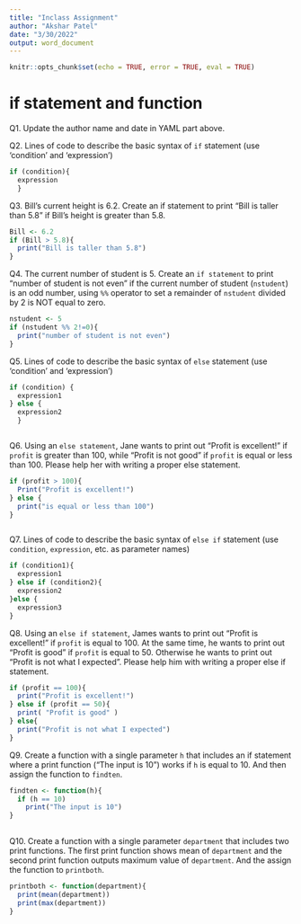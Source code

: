 ---
title: "Inclass Assignment"
author: "Akshar Patel"
date: "3/30/2022"
output: word_document
---

```{r setup, include=FALSE}
knitr::opts_chunk$set(echo = TRUE, error = TRUE, eval = TRUE)
```

# if statement and function 

Q1. 
Update the author name and date in YAML part above. 

Q2. 
Lines of code to describe the basic syntax of `if` statement (use 'condition' and 'expression')
```{r}
if (condition){
  expression
  }


```

Q3. 
Bill's current height is 6.2. Create an if statement to print "Bill is taller than 5.8" if Bill's height is greater than 5.8. 
```{r}
Bill <- 6.2
if (Bill > 5.8){
  print("Bill is taller than 5.8")
}

```

Q4. 
The current number of student is 5. Create an `if statement` to print "number of student is not even" if the current number of student (`nstudent`) is an odd number, using `%%` operator to set a remainder of `nstudent` divided by 2 is NOT equal to zero. 
```{r}


nstudent <- 5
if (nstudent %% 2!=0){
  print("number of student is not even")
}

```

Q5. 
Lines of code to describe the basic syntax of `else` statement (use 'condition' and 'expression')
```{r}
if (condition) {
  expression1
} else {
  expression2
  }



```

Q6. 
Using an `else statement`, Jane wants to print out "Profit is excellent!" if `profit` is greater than 100, while "Profit is not good" if `profit` is equal or less than 100. Please help her with writing a proper else statement.  
```{r}
if (profit > 100){
  Print("Profit is excellent!")
} else {
  print("is equal or less than 100")
}



```

Q7. 
Lines of code to describe the basic syntax of `else if` statement (use `condition`, `expression`, etc. as parameter names)
```{r}
if (condition1){
  expression1
} else if (condition2){
  expression2
}else {
  expression3
}


```

Q8. 
Using an `else if statement`, James wants to print out "Profit is excellent!" if `profit` is equal to 100. At the same time, he wants to print out "Profit is good" if `profit` is equal to 50. Otherwise he wants to print out "Profit is not what I expected". Please help him with writing a proper else if statement. 
```{r}
if (profit == 100){
  print("Profit is excellent!")
} else if (profit == 50){
  print( "Profit is good" )
} else{
  print("Profit is not what I expected")
}


```

Q9. 
Create a function with a single parameter `h` that includes an if statement where a print function ("The input is 10") works if `h` is equal to 10. And then assign the function to `findten`. 
```{r}
 
findten <- function(h){
  if (h == 10)
    print("The input is 10")
}
     
```

Q10. 
Create a function with a single parameter `department` that includes two print functions. The first print function shows mean of `department` and the second print function outputs maximum value of `department`. And the assign the function to `printboth`.  
```{r}

printboth <- function(department){
  print(mean(department))
  print(max(department))
}
  


```